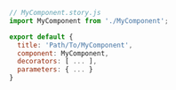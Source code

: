 ```js
// MyComponent.story.js
import MyComponent from './MyComponent';

export default {
  title: 'Path/To/MyComponent',
  component: MyComponent,
  decorators: [ ... ],
  parameters: { ... }
}
```